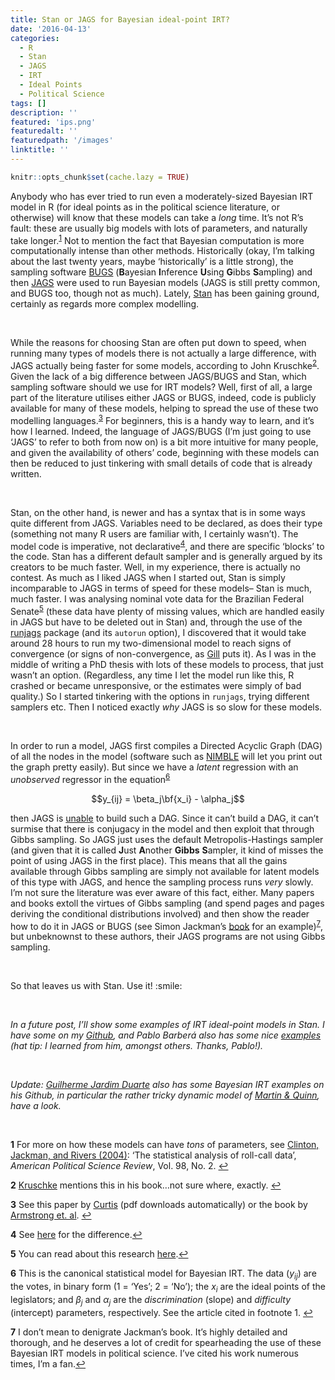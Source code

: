 ```yaml
---
title: Stan or JAGS for Bayesian ideal-point IRT?
date: '2016-04-13'
categories:
  - R
  - Stan
  - JAGS
  - IRT
  - Ideal Points
  - Political Science
tags: []
description: ''
featured: 'ips.png'
featuredalt: ''
featuredpath: '/images'
linktitle: ''
---
```


```r
knitr::opts_chunk$set(cache.lazy = TRUE)
```

Anybody who has ever tried to run even a moderately-sized Bayesian IRT model in R (for ideal points as in the political science literature, or otherwise) will know that these models can take a *long* time. It's not R's fault: these are usually big models with lots of parameters, and naturally take longer.<sup id="a1">[1](#fn1)</sup> Not to mention the fact that Bayesian computation is more computationally intense than other methods. Historically (okay, I'm talking about the last twenty years, maybe 'historically' is a little strong), the sampling software [BUGS](http://www.mrc-bsu.cam.ac.uk/software/bugs/) (**B**ayesian **I**nference **U**sing **G**ibbs **S**ampling) and then [JAGS](http://mcmc-jags.sourceforge.net/) were used to run Bayesian models (JAGS is still pretty common, and BUGS too, though not as much). Lately, [Stan](http://mc-stan.org/) has been gaining ground, certainly as regards more complex modelling.

&nbsp;

While the reasons for choosing Stan are often put down to speed, when running many types of models there is not actually a large difference, with JAGS actually being faster for some models, according to John Kruschke<sup id="a2">[2](#fn2)</sup>. Given the lack of a big difference between JAGS/BUGS and Stan, which sampling software should we use for IRT models? Well, first of all, a large part of the literature utilises either JAGS or BUGS, indeed, code is publicly available for many of these models, helping to spread the use of these two modelling languages.<sup id="a3">[3](#fn3)</sup> For beginners, this is a handy way to learn, and it's how I learned. Indeed, the language of JAGS/BUGS (I'm just going to use 'JAGS' to refer to both from now on) is a bit more intuitive for many people, and given the availability of others' code, beginning with these models can then be reduced to just tinkering with small details of code that is already written.

&nbsp;

Stan, on the other hand, is newer and has a syntax that is in some ways quite different from JAGS. Variables need to be declared, as does their type (something not many R users are familiar with, I certainly wasn't). The model code is imperative, not declarative<sup id="a4">[4](#fn4)</sup>, and there are specific 'blocks' to the code. Stan has a different default sampler and is generally argued by its creators to be much faster. Well, in my experience, there is actually no contest. As much as I liked JAGS when I started out, Stan is simply incomparable to JAGS in terms of speed for these models-- Stan is much, much faster. I was analysing nominal vote data for the Brazilian Federal Senate<sup id="a5">[5](#fn5)</sup> (these data have plenty of missing values, which are handled easily in JAGS but have to be deleted out in Stan) and, through the use of the <a href="http://runjags.sourceforge.net/quickjags.html">runjags</a> package (and its `autorun` option), I discovered that it would take around 28 hours to run my two-dimensional model to reach signs of convergence (or signs of non-convergence, as [Gill](pan.oxfordjournals.org/content/16/2/153.full.pdf) puts it). As I was in the middle of writing a PhD thesis with lots of these models to process, that just wasn't an option. (Regardless, any time I let the model run like this, R crashed or became unresponsive, or the estimates were simply of bad quality.) So I started tinkering with the options in `runjags`, trying different samplers etc. Then I noticed exactly *why* JAGS is so slow for these models.

&nbsp;

In order to run a model, JAGS first compiles a Directed Acyclic Graph (DAG) of all the nodes in the model (software such as <a href="http://r-nimble.org/">NIMBLE</a> will let you print out the graph pretty easily). But since we have a *latent* regression with an *unobserved* regressor in the equation<sup id="a6">[6](#fn6)</sup>

$$y_{ij} = \beta_j\bf{x_i} - \alpha_j$$


then JAGS is [unable](https://sourceforge.net/p/mcmc-jags/discussion/610037/thread/5c9e9026/) to build such a DAG. Since it can't build a DAG, it can't surmise that there is conjugacy in the model and then exploit that through Gibbs sampling. So JAGS just uses the default Metropolis-Hastings sampler (and given that it is called **J**ust **A**nother **Gibbs** **S**ampler, it kind of misses the point of using JAGS in the first place). This means that all the gains available through Gibbs sampling are simply not available for latent models of this type with JAGS, and hence the sampling process runs *very* slowly. I'm not sure the literature was ever aware of this fact, either. Many papers and books extoll the virtues of Gibbs sampling (and spend pages and pages deriving the conditional distributions involved) and then show the reader how to do it in JAGS or BUGS (see Simon Jackman's [book](http://www.wiley.com/WileyCDA/WileyTitle/productCd-0470011548.html) for an example)<sup id="a7">[7](#fn7)</sup>, but unbeknownst to these authors, their JAGS programs are not using Gibbs sampling.

&nbsp;

So that leaves us with Stan. Use it! :smile:

&nbsp;


*In a future post, I'll show some examples of IRT ideal-point models in Stan. I have some on my [Github](https://github.com/RobertMyles/Bayesian-Ideal-Point-IRT-Models), and Pablo Barberá also has some nice [examples](https://github.com/pablobarbera/quant3materials/tree/master/bayesian) (hat tip: I learned from him, amongst others. Thanks, Pablo!).*

&nbsp;

*Update: [Guilherme Jardim Duarte](https://github.com/duarteguilherme/Quinn-Martin-Replication) also has some Bayesian IRT examples on his Github, in particular the rather tricky dynamic model of [Martin & Quinn](http://mqscores.berkeley.edu/media/pa02.pdf), have a look.*

&nbsp;

<b id="fn1">1</b> For more on how these models can have *tons* of parameters, see [Clinton, Jackman, and Rivers (2004)](https://www.cs.princeton.edu/courses/archive/fall09/cos597A/papers/ClintonJackmanRivers2004.pdf): 'The statistical analysis of roll-call data', *American Political Science Review*, Vol. 98, No. 2. [↩](#a1)

<b id="fn2">2</b>  [Kruschke](http://doingbayesiandataanalysis.blogspot.com.br/) mentions this in his book...not sure where, exactly. [↩](#a2)

<b id="fn3">3</b> See this paper by [Curtis](https://www.jstatsoft.org/article/view/v036c01/v36c01.pdf) (pdf downloads automatically) or the book by [Armstrong et. al](https://www.crcpress.com/Analyzing-Spatial-Models-of-Choice-and-Judgment-with-R/Armstrong-II-Bakker-Carroll-Hare-Poole-Rosenthal/9781466517158). [↩](#a3)

<b id="fn4">4</b> See [here](http://stackoverflow.com/questions/129628/what-is-declarative-programming) for the difference.[↩](#a4)

<b id="fn5">5</b> You can read about this research [here]({{ site.url }}/assets/Explaining the Determinants of Foreign Policy Voting Behaviour in the Brazilian Houses of Legislature.pdf).[↩](#a5)

<b id="fn6">6</b> This is the canonical statistical model for Bayesian IRT. The data ($y_{ij}$) are the votes, in binary form (1 = 'Yes'; 2 = 'No'); the $x_i$ are the ideal points of the legislators; and $\beta_j$ and $\alpha_j$ are the *discrimination* (slope) and *difficulty* (intercept) parameters, respectively. See the article cited in footnote 1.
  [↩](#a6)

<b id="fn7">7</b> I don't mean to denigrate Jackman's book. It's highly detailed and thorough, and he deserves a lot of credit for spearheading the use of these Bayesian IRT models in political science. I've cited his work numerous times, I'm a fan.[↩](#a7)
<link rel="image_src" href="http://i.imgur.com/v7y6SVt.png?1" />


